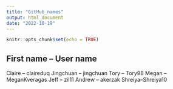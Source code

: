 ```yaml
---
title: "GitHub_names"
output: html_document
date: "2022-10-19"
---
```


```r
knitr::opts_chunk$set(echo = TRUE)
```

## First name -- User name

Claire -- claireduq
Jingchuan -- jingchuan
Tory -- Tory98
Megan -- MeganKveragas
Jeff -- zil11
Andrew -- akerzak
Shreiya--Shreiya10
